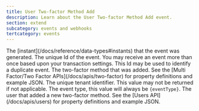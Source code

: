 ```yaml
---
title: User Two-factor Method Add
description: Learn about the User Two-factor Method Add event.
section: extend
subcategory: events and webhooks
tertcategory: events
---
```



<Event description="This event is generated when a user has added a new two-factor method."
       edition="enterprise"
       eventType={eventType}
       name="User Two-factor Method Add"
       scope="tenant"
       transactional="false"
       version="1.30.0"/>

<EventBody eventType={eventType}
           jsonFile="user-two-factor-method-add.json">

  <APIField slot="leading-fields" name="event.createInstant" type="Long">
    The [instant](/docs/reference/data-types#instants) that the event was generated.
  </APIField>

  <APIField slot="leading-fields" name="event.id" type="UUID">
    The unique Id of the event. You may receive an event more than once based upon your transaction settings. This Id may be used to identify a duplicate event.
  </APIField>

  <APIField slot="trailing-fields" name="event.method" type="Object">
    The two-factor method that was added. See the [Multi Factor/Two Factor APIs](/docs/apis/two-factor) for property definitions and example JSON.
  </APIField>

  <APIField slot="trailing-fields" name="event.tenantId" type="UUID">
    The unique tenant identifier. This value may not be returned if not applicable.
  </APIField>

  <APIField slot="trailing-fields" name="event.type" type="String">
    The event type, this value will always be <code>{eventType}</code>.
  </APIField>

  <APIField slot="trailing-fields" name="event.user" type="Object">
    The user that added a new two-factor method. See the [Users API](/docs/apis/users) for property definitions and example JSON.
  </APIField>

</EventBody>

